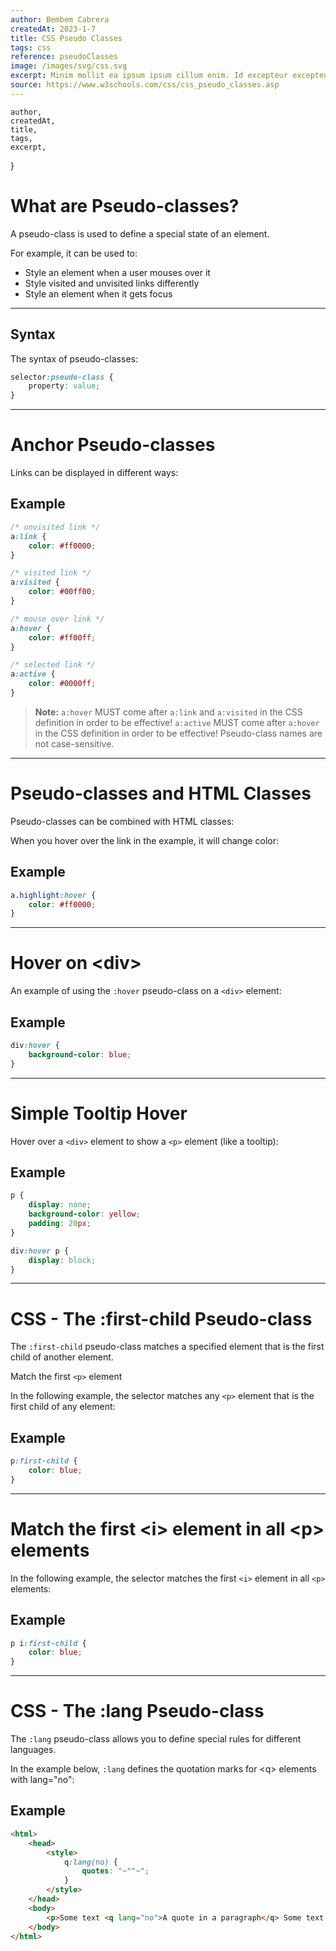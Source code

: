 ```yaml
---
author: Bembem Cabrera
createdAt: 2023-1-7
title: CSS Pseudo Classes
tags: css
reference: pseudoClasses
image: /images/svg/css.svg
excerpt: Minim mollit ea ipsum ipsum cillum enim. Id excepteur excepteur eiusmod ipsum eu culpa.
source: https://www.w3schools.com/css/css_pseudo_classes.asp
---
```


    author,
    createdAt,
    title,
    tags,
    excerpt,
}

# What are Pseudo-classes?

A pseudo-class is used to define a special state of an element.

For example, it can be used to:

-   Style an element when a user mouses over it
-   Style visited and unvisited links differently
-   Style an element when it gets focus

---

## Syntax

The syntax of pseudo-classes:

```css
selector:pseudo-class {
    property: value;
}
```

---

# Anchor Pseudo-classes

Links can be displayed in different ways:

## Example

```css
/* unvisited link */
a:link {
    color: #ff0000;
}

/* visited link */
a:visited {
    color: #00ff00;
}

/* mouse over link */
a:hover {
    color: #ff00ff;
}

/* selected link */
a:active {
    color: #0000ff;
}
```

> **Note:** `a:hover` MUST come after `a:link` and `a:visited` in the CSS definition in order to be effective! `a:active` MUST come after `a:hover` in the CSS definition in order to be effective! Pseudo-class names are not case-sensitive.

<AnchorPseudo />

---

# Pseudo-classes and HTML Classes

Pseudo-classes can be combined with HTML classes:

When you hover over the link in the example, it will change color:

## Example

```css
a.highlight:hover {
    color: #ff0000;
}
```

---

# Hover on \<div\>

An example of using the `:hover` pseudo-class on a `<div>` element:

## Example

```css
div:hover {
    background-color: blue;
}
```

---

# Simple Tooltip Hover

Hover over a `<div>` element to show a `<p>` element (like a tooltip):

## Example

```css
p {
    display: none;
    background-color: yellow;
    padding: 20px;
}

div:hover p {
    display: block;
}
```

<HoverClasses />

---

# CSS - The :first-child Pseudo-class

The `:first-child` pseudo-class matches a specified element that is the first child of another element.

Match the first `<p>` element

In the following example, the selector matches any `<p>` element that is the first child of any element:

## Example

```css
p:first-child {
    color: blue;
}
```

---

# Match the first \<i\> element in all \<p\> elements

In the following example, the selector matches the first `<i>` element in all `<p>` elements:

## Example

```css
p i:first-child {
    color: blue;
}
```

<FirstChild />

---

# CSS - The :lang Pseudo-class

The `:lang` pseudo-class allows you to define special rules for different languages.

In the example below, `:lang` defines the quotation marks for \<q\> elements with lang="no":

## Example

```html
<html>
    <head>
        <style>
            q:lang(no) {
                quotes: "~""~";
            }
        </style>
    </head>
    <body>
        <p>Some text <q lang="no">A quote in a paragraph</q> Some text.</p>
    </body>
</html>
```

<LangAttr />
